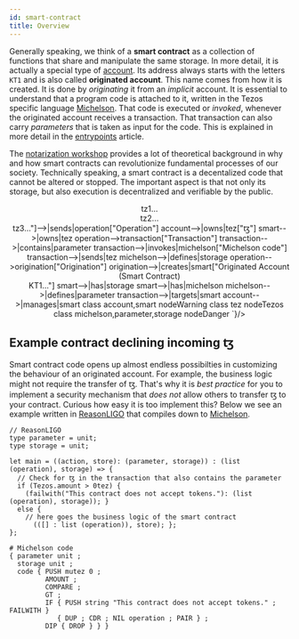 ```yaml
---
id: smart-contract
title: Overview
---
```



Generally speaking, we think of a **smart contract** as a collection of functions that share and manipulate the same storage. In more detail, it is actually a special type of [account](../tezos_protocol/account). Its address always starts with the letters `KT1` and is also called **originated account**. This name comes from how it is created. It is done by *originating* it from an *implicit* account. It is essential to understand that a program code is attached to it, written in the Tezos specific language [Michelson](michelson). That code is executed or *invoked*, whenever the originated account receives a transaction. That transaction can also carry *parameters* that is taken as input for the code. This is explained in more detail in the [entrypoints](entrypoints) article. 

The [notarization workshop](../learn/workshops/notarization/theory/opportunities-in-a-digital-age) provides a lot of theoretical background in why and how smart contracts can  revolutionize fundamental processes of our society. Technically speaking, a smart contract is a decentalized code that cannot be altered or stopped. The important aspect is that not only its storage, but also execution is decentralized and verifiable by the public.

<center>
<Mermaid chart={`
graph TD
  account["Implicit Account<br>tz1...<br>tz2...<br>tz3..."]-->|sends|operation["Operation"]
  account-->|owns|tez["ꜩ"]
  smart-->|owns|tez
  operation-->transaction["Transaction"]
  transaction-->|contains|parameter
  transaction-->|invokes|michelson["Michelson code"]
  transaction-->|sends|tez
  michelson-->|defines|storage
  operation-->origination["Origination"]
  origination-->|creates|smart["Originated Account<br>(Smart Contract)<br>KT1..."]
  smart-->|has|storage
  smart-->|has|michelson
  michelson-->|defines|parameter
  transaction-->|targets|smart
  account-->|manages|smart
  class account,smart nodeWarning
  class tez nodeTezos
  class michelson,parameter,storage nodeDanger
`}/>
</center>

## Example contract declining incoming ꜩ

Smart contract code opens up almost endless possibilties in customizing the behaviour of an originated account. For example, the business logic might not require the transfer of ꜩ. That's why it is *best practice* for you to implement a security mechanism that *does not* allow others to transfer ꜩ to your contract. Curious how easy it is too implement this? Below we see an example written in [ReasonLIGO](https://www.ligolang.org) that compiles down to [Michelson](michelson).

```reason
// ReasonLIGO
type parameter = unit;
type storage = unit;

let main = ((action, store): (parameter, storage)) : (list (operation), storage) => {
  // Check for ꜩ in the transaction that also contains the parameter
  if (Tezos.amount > 0tez) {
    (failwith("This contract does not accept tokens."): (list (operation), storage)); }
  else { 
    // here goes the business logic of the smart contract
      (([] : list (operation)), store); };
};
```

```reason
# Michelson code
{ parameter unit ;
  storage unit ;
  code { PUSH mutez 0 ;
         AMOUNT ;
         COMPARE ;
         GT ;
         IF { PUSH string "This contract does not accept tokens." ; FAILWITH }
            { DUP ; CDR ; NIL operation ; PAIR } ;
         DIP { DROP } } }
```